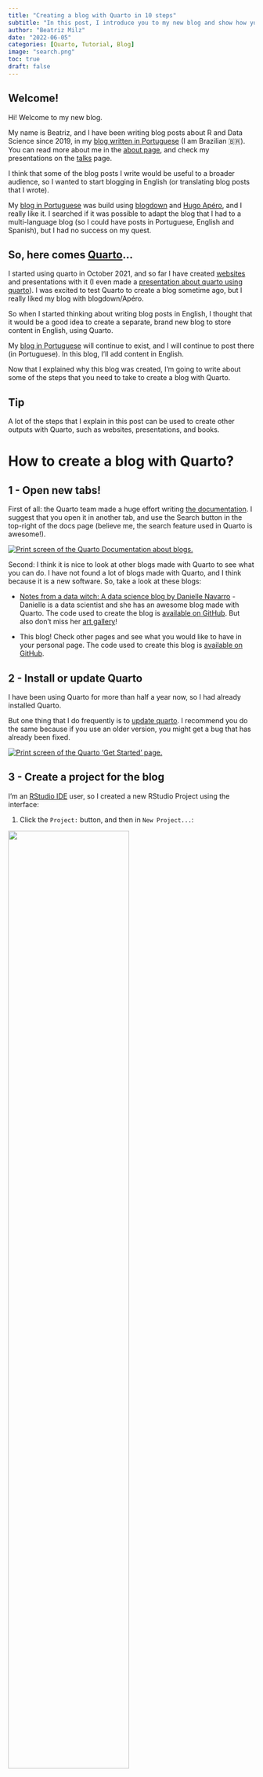 ```yaml
---
title: "Creating a blog with Quarto in 10 steps"
subtitle: "In this post, I introduce you to my new blog and show how you can create a blog with Quarto."
author: "Beatriz Milz"
date: "2022-06-05"
categories: [Quarto, Tutorial, Blog]
image: "search.png"
toc: true
draft: false
---
```



## Welcome!

Hi!
Welcome to my new blog.

My name is Beatriz, and I have been writing blog posts about R and Data Science since 2019, in my  [blog written in Portuguese](https://beatrizmilz.com/blog/) (I am Brazilian 🇧🇷). You can read more about me in the [about page](/about.qmd), and check my presentations on the [talks](/talks/index.qmd) page.

I think that some of the blog posts I write would be useful to a broader audience, so I wanted to start blogging in English (or translating blog posts that I wrote).

My [blog in Portuguese](https://beatrizmilz.com/blog/) was build using [blogdown](https://pkgs.rstudio.com/blogdown/) and [Hugo Apéro](https://github.com/hugo-apero/), and I really like it.
I searched if it was possible to adapt the blog that I had to a multi-language blog (so I could have posts in Portuguese, English and Spanish), but I had no success on my quest.

## So, here comes [Quarto](https://quarto.org/)...

I started using quarto in October 2021, and so far I have created [websites](https://beatrizmilz.github.io/2022-curso-de-verao-ime-usp-relatorios/programacao-do-curso.html) and presentations with it (I even made a [presentation about quarto using quarto](https://beatrizmilz.github.io/2022-SER-quarto/)).
I was excited to test Quarto to create a blog sometime ago, but I really liked my blog with blogdown/Apéro.

So when I started thinking about writing blog posts in English, I thought that it would be a good idea to create a separate, brand new blog to store content in English, using Quarto.

My [blog in Portuguese](https://beatrizmilz.com/blog/) will continue to exist, and I will continue to post there (in Portuguese). In this blog, I'll add content in English.

Now that I explained why this blog was created, I'm going to write about some of the steps that you need to take to create a blog with Quarto.


:::{.callout-tip}
## Tip

A lot of the steps that I explain in this post can be used to create other outputs with Quarto, such as websites, presentations, and books. 
:::

# How to create a blog with Quarto?

## 1 - Open new tabs!

First of all: the Quarto team made a huge effort writing [the documentation](https://quarto.org/docs/websites/website-blog.html). I suggest that you open it in another tab, and use the Search button in the top-right of the docs page (believe me, the search feature used in Quarto is awesome!).

[![Print screen of the Quarto Documentation about blogs.](img/search.png){fig-align="center"}](https://quarto.org/docs/websites/website-blog.html)

Second: I think it is nice to look at other blogs made with Quarto to see what you can do.
I have not found a lot of blogs made with Quarto, and I think because it is a new software.
So, take a look at these blogs:

-   [Notes from a data witch: A data science blog by Danielle Navarro](https://blog.djnavarro.net/) - Danielle is a data scientist and she has an awesome blog made with Quarto. The code used to create the blog is [available on GitHub](https://github.com/djnavarro/quarto-blog). But also don't miss her [art gallery](https://art.djnavarro.net/)!

- This blog! Check other pages and see what you would like to have in your personal page. The code used to create this blog is [available on GitHub](https://github.com/beatrizmilz/blog-en).



## 2 - Install or update Quarto

I have been using Quarto for more than half a year now, so I had already installed Quarto.

But one thing that I do frequently is to [update quarto](https://quarto.org/docs/get-started/).
I recommend you do the same because if you use an older version, you might get a bug that has already been fixed.

[![Print screen of the Quarto 'Get Started' page.](img/install-quarto.png){fig-align="center"}](https://quarto.org/docs/get-started/)

## 3 - Create a project for the blog

I'm an [RStudio IDE](https://www.rstudio.com/products/rstudio/download/#download) user, so I created a new RStudio Project using the interface:

1. Click the `Project:` button, and then in `New Project...`:

![](img/new_project/01-new-project.png){fig-align="center" width="70%"}

2. Choose  `New Directory`:

![](img/new_project/02-new-directory.png){fig-align="center" width="70%"}

3. Choose  `Quarto blog`:

![](img/new_project/03-new-quarto-blog.png){fig-align="center" width="70%"}

4. Choose  the directory name (the name of the folder where your blog will be stored) and where in your computer you want to save it. Then click `Create Project`:

![](img/new_project/04-name-and-path.png){fig-align="center" width="70%"}

5. Voilá! The structure of your blog is ready 🎉. Check the `Files` panel and explore the files stored there.

![](img/new_project/05-project-created.png){fig-align="center" width="70%"}

## 4 - Preview your blog

You can preview how your blog is going to look like if you open an `.qmd` file and click the **Render** button. The preview of your blog will show on the Viewer Pane in the RStudio IDE. 

![](img/render.png){fig-align="center" width="100%"}

But you can also click the **Show in new window** button (circled in red in the image above) to preview it in your browser:

![](img/preview.png){fig-align="center" width="100%"}

Nice! Your blog exists on your computer now. But we still need to put it online, so other people can read your posts. In the next two sections I'll show you how to do that!


## 5 - Create a GitHub repository

Using Git and GitHub will help you to put your blog online (and also have an online copy of the code in case anything happens with the version in your computer). 

You need the package [usethis](https://usethis.r-lib.org/) for this part:

```r
#| eval: false
#| include: true
install.packages("usethis")
```


:::{.callout-warning collapse="true"}
### What is Git? GitHub? (Click to expand!)

If you have not used Git and GitHub with RStudio IDE before, I recommend you to take some time to prepare your environment and configure everything before continuing reading this post.

**You can read detailed information about how to do this in the book [Happy Git with R](https://happygitwithr.com/).**

Here is a useful check-list you can use:

- [ ] [Install Git on your computer](https://git-scm.com/downloads)

- [ ] [Create a free account on GitHub](https://github.com/)

- [ ] Install package [usethis](https://usethis.r-lib.org/): `install.packages("usethis")`

- [ ] Introduce yourself to Git:

```r
#| eval: false
#| include: true
usethis::use_git_config(
  # your name
  user.name = "Captain Marvel",
  # your email used in your GitHub account
  user.email = "awesomecaptain@gmail.com"
)
```

- [ ] Create a GitHub PAT Token with `usethis::create_github_token()` (is like a password)

- [ ] Store your token with `gitcreds::gitcreds_set()`

- [ ] Restart your R Session (usually `CTRL + SHIFT + F10` will do the work)

- [ ] Use `usethis::git_sitrep()` to check if your name, email and PAT are configured. The most important thing to look for is: `Personal access token for 'https://github.com': '<discovered>'`. 

If it is all configured, you are ready to continue reading this post. 🚀

:::



If you already configure Git and GitHub with RStudio IDE, you can use these two functions from the [usethis](https://usethis.r-lib.org/) package, in the project that you created:

1. `use_git()` to start the version control of your project (the function will ask you if you want to commit your changes and restart RStudio, you can accept it): 

```r
#| eval: false
#| include: true
usethis::use_git()
# ✔ Setting active project to '/Users/Desktop/name-of-your-blog/'
# ✔ Initialising Git repo
# ✔ Adding '.Rproj.user', '.Rhistory', '.Rdata', '.httr-oauth', '.DS_Store' to '.gitignore'
# There are 8 uncommitted files:
# * '_quarto.yml'
# * '.gitignore'
# * 'about.qmd'
# * 'example-quarto-blog.Rproj'
# * 'index.qmd'
# * 'posts/'
# * 'profile.jpg'
# * 'styles.css'


# Is it ok to commit them?
# 
# 1: Not now
# 2: Yup
# 3: Negative
# 
# Selection: 2


# ✔ Adding files
# ✔ Making a commit with message 'Initial commit'
# • A restart of RStudio is required to activate the Git pane
# Restart now?
# 
# 1: No way
# 2: Definitely
# 3: No
# 
# Selection: 2
```

2. `use_github()` to create a GitHub repository to store your code, and a new window will open with your repository:

```r
#| eval: false
#| include: true
usethis::use_github()
# ℹ Defaulting to 'https' Git protocol
# ✔ Setting active project to '/Users/beatrizmilz/Desktop/name-of-your-blog'
# ✔ Creating GitHub repository 'beatrizmilz/name-of-your-blog'
# ✔ Setting remote 'origin' to 'https://github.com/beatrizmilz/name-of-your-blog.git'
# ✔ Pushing 'main' branch to GitHub and setting 'origin/main' as upstream branch
# ✔ Opening URL 'https://github.com/beatrizmilz/name-of-your-blog'
```

![](img/new-repo.png){fig-align="center" width="100%"}

This is the repository used in this example: <https://github.com/beatrizmilz/name-of-your-blog>

## 6 - Deploy with Netlify

Next, we will create a URL to put the blog online. This step is called **deploy**, and we will use a service called [Netlify](https://www.netlify.com/) for this purpose.

1. First, Sign up or Log in on [Netlify](https://www.netlify.com/). I recommend signing in using your GitHub account.


2. Then, you can click **Add new site** and **Import an existing project**:

![](img/netlify/add-new-site.png){fig-align="center" width="100%"}

3. Next, you need to connect to a Git provider. In this case, click the link to GitHub. It may ask you to authenticate with GitHub if you have not done this already.

![](img/netlify/connect-to-git.png){fig-align="center" width="100%"}

4. Then, in **Pick a repository from GitHub**, choose the repository that you created for your blog:

![](img/netlify/pick-repo.png){fig-align="center" width="100%"}

5. This step is really important, so don't hurry up and take your time to do it with care!
In **Import an existing project from a Git repository**, you **only** have to change one thing: the **Base directory** field. You need to write the name of the directory used to store the HTML files of your blog. By default, it is `_site`. 
This is because when you generate your blog, by default Quarto saves all the HTML files generated for your site in the directory called `_site`. Everything else will be filled out by Netlify, so don't change anything else. Check if everything looks like the image below and then click **Deploy site**:

![](img/netlify/site-settings.png){fig-align="center" width="70%"}

6. When you first deploy a website on Netlify, it will show an automatic URL. In this case it was *peppy-cat-2e067c.netlify.app*. You can change it to a more personal URL, which would be easier for other people to type and remember. To change your site URL, click **Site settings**:


![](img/netlify/first-deploy.png){fig-align="center" width="100%"}

Then click **Change site name**:


![](img/netlify/site-details.png){fig-align="center" width="100%"}

And choose the name used for the URL of your blog, writing it on the field **Site name**. Below this field, you can see how the URL of your blog is going to look like! After choosing it, click **Save**. If you need, you can change it after.


![](img/netlify/change-site-name.png){fig-align="center" width="100%"}

Now the blog that I am creating as an example is available in this link: <https://your-awesome-blog-with-quarto.netlify.app/>

## 7 - Change the colors of your blog

You can change the colors, fonts and more of the style of your blog by changing the **theme** in the file `_quarto.yml`. You can create your own theme or choose between the options on the [Quarto documentation](https://quarto.org/docs/output-formats/html-themes.html#overview). 

Open the `_quarto.yml` file and choose another theme that you liked from the documentation. In this example, I changed the theme to `minty`: 

```yml
#| eval: false
#| include: true
format:
  html:
    theme: minty
    css: styles.css
```

![](img/theme.png){fig-align="center" width="100%"}

If you know CSS and would like to change the theme yourself, you can edit the `styles.css` file.

:::{.callout-warning  collapse="true"}
### How can I update my blog with the changes I made?  (Click to expand!)

If this is your first time using Git and GitHub in RStudio IDE, I'll show you the steps to update your blog!

First, you need to find the Git Pane in RStudio IDE. If it is not there, I recommend restarting RStudio and opening your project again.

Then, in your Git Pane, the list of files with changes will appear. Check the boxes of the files that you want to update, and click **Commit**:

![](img/git-pane/stage.png){fig-align="center" width="100%"}
Next, you need to write a message that, in a few words, explains what was changed. Write this message in the **Commit message** field, and the click **Commit**:

![](img/git-pane/write-commit-message.png){fig-align="center" width="100%"}

Finally, close the Git window, then click **Push** (it is the green up-arrow button on the Git pane).

![](img/git-pane/status.png){fig-align="center" width="100%"}

After all the changes are sent to GitHub, the Git Pane will be empty, meaning that there are no new changes:

![](img/git-pane/no-changes.png){fig-align="center" width="100%"}

Now, wait a minute and then check your blog online!

:::



## 8 - Setting up Comments

It is nice to add a comments section on our blog posts, so people can write their opinion about it.

The [quarto documentation](https://quarto.org/docs/output-formats/html-basics.html#commenting) explains how to add comments with three different options: [Hypothes.is](https://web.hypothes.is/), [Utterances](https://utteranc.es/) and [Giscus](https://giscus.app/). You can use whatever suits you best.

I chose to use [Giscus](https://giscus.app/) and here I'll tell you how to set it up!

1. Your repository needs to be public on GitHub. The default is to be public, it will only be private if you changed it (you can change it back on your repository settings on GitHub).

2. Install the [Giscus App](https://github.com/apps/giscus). Go to [this website](https://github.com/apps/giscus) and click the **Install button**:


![](img/giscus-install.png){fig-align="center" width="100%"}


Then, Giscus will ask you in which repositories you would like to give permission to Giscus. You can choose what you prefer. I chose to give access only to the repository that I'm going to need this service, so I chose **Only select repository** and pick the repository of the blog.


![](img/giscus-repo.png){fig-align="center" width="60%"}

3. You have to enable the **Discussions** in your repository. First, go to your repository, and click **Settings**:

![](img/github-repo.png){fig-align="center" width="100%"}

Then, scroll down to the **Features** sections, and check the box of the **Discussions**.

![](img/enable-discussions.png){fig-align="center" width="60%"}

4. Open the `_quarto.yml` file and add this code. Remember to update the information of your repo: in this example is `beatrizmilz/name-of-your-blog` because `beatrizmilz` is my GitHub account, and `name-of-your-blog` is the repository of this example blog.

```yml
#| eval: false
#| include: true
comments:
  giscus:
    repo: YOURGITHUBACCOUNT/YOURREPO
```

Remember to commit all the changes before checking the online version! If you missed that, go back to  the end of [section 7](#change-the-colors-of-your-blog) and read the collapsed tip.

Now we have a comments section on the blog! People need to log in with GitHub in order to write a comment or give a reaction:


![](img/giscus-deployed.png){fig-align="center" width="50%"}

:::{.callout-tip}
## Tip

When we activate the comments, as default they appear in almost every page! You can hide the comments in specific pages by adding `comments: false` in the YAML headers of `*.qmd` files that you want to hide. 
:::





## 9 - Add content in your blog

Your blog is live! Now you can make some changes and add your content in it. Here is a list of things that you might like to do!

- `_quarto.yml`: In this file, you can do a lot of things, such as: changing the name that will appear in the blog, add links to your twitter and GitHub account, change the navigation bar options, and so on. You can check how I configured this in [this file](https://github.com/beatrizmilz/blog-en/blob/main/_quarto.yml).

- Write about yourself, so people can get to know you. You can do that in the `about.qmd` file. There, you can add links to your social media, a photo, and other information about you that you think might be relevant. You can change the template of this page, in the `template` option. You can check all the templates [in the Quarto documentation](https://quarto.org/docs/websites/website-about.html). In this [personal blog](about.qmd), I chose to use `trestles`. 

- Write blog posts! Your blog posts are stored in the `posts/` directory. Each post has to have a folder, and inside this folder you need a `index.qmd` file. But follow along the template that is already there and you will be good to go. Also, I recommend checking the awesome options described on the [Quarto documentation](https://quarto.org/docs/output-formats/html-basics.html).

- If you are out of ideas about what to write, my advice is to write something that you already know, want to learn, or something that you like a lot. I enjoy reading blog posts that people write about topics they are interested in!




## 10 -  Tweet about it!

Congratulations, you have created your blog with Quarto! ✨

After writing your first blogpost, you can start sharing it to the world. 📢📢📢

My suggestion to you is: Write a tweet! You can use the [`#rstats` hashtag](https://twitter.com/search?q=%23RStats&src=typeahead_click) if the content of your blog is about R and you can cite [@quarto_pub](https://twitter.com/quarto_pub).

If this post was relevant to you, you can also cite me with [@BeaMilz](https://twitter.com/BeaMilz), so I can retweet about your blog!

# Conclusion

To me, a person who is used to using blogdown, Quarto is an awesome tool, has simple code and is full of great documentation. I also think that the experience is similar to using [Distill](https://rstudio.github.io/distill/).

I hope this content was useful and that you enjoy the reading. Please let me know in the comments if there is anything that is not clear! 

# Thanks!

Thanks for reading this post, and now I would like to thank awesome people that, without their work, this post would not exist:

- The team that developed Quarto ([here](https://github.com/quarto-dev/quarto-cli/graphs/contributors) and [here](https://github.com/quarto-dev/quarto-web/graphs/contributors)). They continue to improve it,  they answer questions on the [Discussions](https://github.com/quarto-dev/quarto-web/discussions), and they wrote that [AWESOME DOCUMENTATION](https://quarto.org/docs/guide/)!  🏆

- [Alison Hill](https://www.apreshill.com/) - she is an important part of the R and R-Ladies community, and she wrote tons of content about writing blogs with R. I have been learning from her material since 2018 (when I started to create my [blog in Portuguese](https://beatrizmilz.com/talk/)). A lot of what I know about creating blogs with R, I learned from her materials and talks. Thanks Alison 💜. 


- [Julio Trecenti](https://twitter.com/jtrecenti) is my partner.
We talk about Quarto a lot, and I learn so much from him. Apart from that, I would like to thank him for reviewing my content and always supporting me ❤️.
